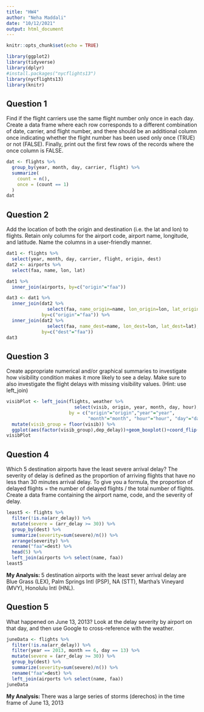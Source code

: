 ```yaml
---
title: "HW4"
author: "Neha Maddali"
date: "10/12/2021"
output: html_document
---
```


```r
knitr::opts_chunk$set(echo = TRUE)
```

```r
library(ggplot2)
library(tidyverse)
library(dplyr)
#install.packages("nycflights13")
library(nycflights13)
library(knitr)
```
## Question 1
Find if the flight carriers use the same flight number only once in each day. Create a data frame where each row corresponds to a different combination of date, carrier, and flight number, and there should be an additional column once indicating whether the flight number has been used only once (TRUE) or not (FALSE). Finally, print out the first few rows of the records where the once column is FALSE.

```r
dat <- flights %>%
  group_by(year, month, day, carrier, flight) %>%
  summarize(
    count = n(),
    once = (count == 1)
  )
dat
```

## Question 2
Add the location of both the origin and destination (i.e. the lat and lon) to flights. Retain only columns for the airport code, airport name, longitude, and latitude. Name the columns in a user-friendly manner.

```r
dat1 <- flights %>%
  select(year, month, day, carrier, flight, origin, dest)
dat2 <- airports %>%
  select(faa, name, lon, lat)

dat1 %>%
  inner_join(airports, by=c("origin"="faa"))

dat3 <- dat1 %>%
  inner_join(dat2 %>%
               select(faa, name_origin=name, lon_origin=lon, lat_origin=lat),
             by=c("origin"="faa")) %>%
  inner_join(dat2 %>%
               select(faa, name_dest=name, lon_dest=lon, lat_dest=lat),
             by=c("dest"="faa"))
dat3
```

## Question 3
Create appropriate numerical and/or graphical summaries to investigate how visibility condition makes it more likely to see a delay. Make sure to also investigate the flight delays with missing visibility values. (Hint: use left_join)

```r
visibPlot <- left_join(flights, weather %>% 
                         select(visib, origin, year, month, day, hour),
                       by = c("origin"="origin","year"="year",
                              "month"="month", "hour"="hour", "day"="day")) %>%
  mutate(visib_group = floor(visib)) %>%
  ggplot(aes(factor(visib_group),dep_delay))+geom_boxplot()+coord_flip()
visibPlot
```

## Question 4
Which 5 destination airports have the least severe arrival delay? The severity of delay is defined as the proportion of arriving flights that have no less than 30 minutes arrival delay. To give you a formula, the proportion of delayed flights = the number of delayed flights / the total number of flights. Create a data frame containing the airport name, code, and the severity of delay.

```r
least5 <- flights %>%
  filter(!is.na(arr_delay)) %>%
  mutate(severe = (arr_delay >= 30)) %>%
  group_by(dest) %>%
  summarize(severity=sum(severe)/n()) %>%
  arrange(severity) %>%
  rename("faa"=dest) %>%
  head(5) %>%
  left_join(airports %>% select(name, faa))
least5
```
**My Analysis: ** 5 destination airports with the least sever arrival delay are Blue Grass (LEX), Palm Springs Intl (PSP), NA (STT), Martha's Vineyard (MVY), Honolulu Intl (HNL).

## Question 5
What happened on June 13, 2013? Look at the delay severity by airport on that day, and then use Google to cross-reference with the weather.

```r
juneData <- flights %>%
  filter(!is.na(arr_delay)) %>%
  filter(year == 2013, month == 6, day == 13) %>%
  mutate(severe = (arr_delay >= 30)) %>%
  group_by(dest) %>%
  summarize(severity=sum(severe)/n()) %>%
  rename("faa"=dest) %>%
  left_join(airports %>% select(name, faa))
juneData
```
**My Analysis: ** There was a large series of storms (derechos) in the time frame of June 13, 2013
